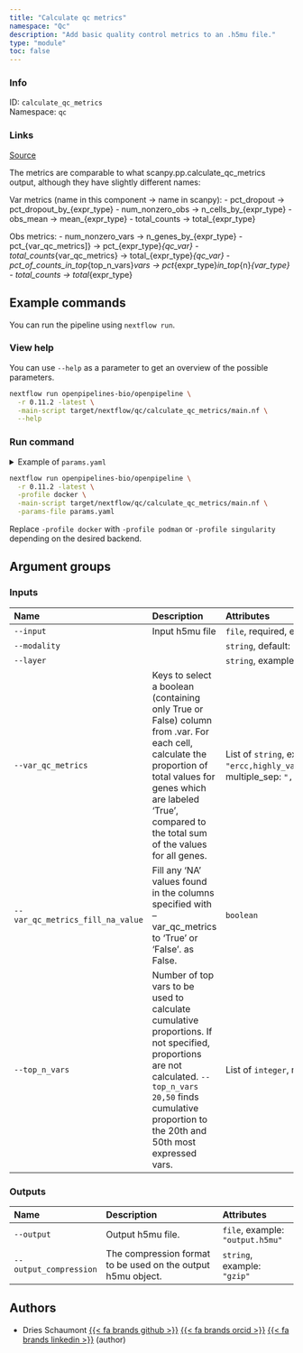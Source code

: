 ```yaml
---
title: "Calculate qc metrics"
namespace: "Qc"
description: "Add basic quality control metrics to an .h5mu file."
type: "module"
toc: false
---
```


::: {.column-margin}

### Info

ID: `calculate_qc_metrics`  
Namespace: `qc`

### Links
[Source](https://github.com/openpipelines-bio/openpipeline/blob/0.11.2/./src/qc/calculate_qc_metrics){.btn-action .btn-sm .btn-info .btn role="button"}

:::

The metrics are comparable to what scanpy.pp.calculate_qc_metrics output,
although they have slightly different names:

Var metrics (name in this component -> name in scanpy):
  - pct_dropout -> pct_dropout_by_{expr_type}
  - num_nonzero_obs -> n_cells_by_{expr_type}
  - obs_mean -> mean_{expr_type}
  - total_counts -> total_{expr_type}

Obs metrics:
  - num_nonzero_vars -> n_genes_by_{expr_type}
  - pct_{var_qc_metrics]} -> pct_{expr_type}_{qc_var}
  - total_counts_{var_qc_metrics} -> total_{expr_type}_{qc_var}
  - pct_of_counts_in_top_{top_n_vars}_vars -> pct_{expr_type}_in_top_{n}_{var_type}
  - total_counts -> total_{expr_type}
  


## Example commands

You can run the pipeline using `nextflow run`.

### View help

You can use `--help` as a parameter to get an overview of the possible parameters.

```bash
nextflow run openpipelines-bio/openpipeline \
  -r 0.11.2 -latest \
  -main-script target/nextflow/qc/calculate_qc_metrics/main.nf \
  --help
```

### Run command

<details>
<summary>Example of `params.yaml`</summary>
```yaml
# Inputs
input: # please fill in - example: "input.h5mu"
modality: "rna"
# layer: "raw_counts"
# var_qc_metrics: ["ercc", "highly_variable", "mitochondrial"]
# var_qc_metrics_fill_na_value: true
# top_n_vars: [123]

# Outputs
# output: "$id.$key.output.h5mu"
# output_compression: "gzip"

# Nextflow input-output arguments
publish_dir: # please fill in - example: "output/"
# param_list: "my_params.yaml"
```
</details>

```bash
nextflow run openpipelines-bio/openpipeline \
  -r 0.11.2 -latest \
  -profile docker \
  -main-script target/nextflow/qc/calculate_qc_metrics/main.nf \
  -params-file params.yaml
```

:::{.callout-note}
Replace `-profile docker` with `-profile podman` or `-profile singularity` depending on the desired backend.
:::

## Argument groups

### Inputs

|Name                             |Description                                                                                                                                                                                                                    |Attributes                                                                             |
|:--------------------------------|:------------------------------------------------------------------------------------------------------------------------------------------------------------------------------------------------------------------------------|:--------------------------------------------------------------------------------------|
|`--input`                        |Input h5mu file                                                                                                                                                                                                                |`file`, required, example: `"input.h5mu"`                                              |
|`--modality`                     |                                                                                                                                                                                                                               |`string`, default: `"rna"`                                                             |
|`--layer`                        |                                                                                                                                                                                                                               |`string`, example: `"raw_counts"`                                                      |
|`--var_qc_metrics`               |Keys to select a boolean (containing only True or False) column from .var. For each cell, calculate the proportion of total values for genes which are labeled 'True',  compared to the total sum of the values for all genes. |List of `string`, example: `"ercc,highly_variable,mitochondrial"`, multiple_sep: `","` |
|`--var_qc_metrics_fill_na_value` |Fill any 'NA' values found in the columns specified with --var_qc_metrics to 'True' or 'False'. as False.                                                                                                                      |`boolean`                                                                              |
|`--top_n_vars`                   |Number of top vars to be used to calculate cumulative proportions. If not specified, proportions are not calculated. `--top_n_vars 20,50` finds cumulative proportion to the 20th and 50th most expressed vars.                |List of `integer`, multiple_sep: `","`                                                 |


### Outputs

|Name                   |Description                                                  |Attributes                       |
|:----------------------|:------------------------------------------------------------|:--------------------------------|
|`--output`             |Output h5mu file.                                            |`file`, example: `"output.h5mu"` |
|`--output_compression` |The compression format to be used on the output h5mu object. |`string`, example: `"gzip"`      |

## Authors


  * Dries Schaumont [{{< fa brands github >}}](https://github.com/DriesSchaumont) [{{< fa brands orcid >}}](https://orcid.org/0000-0002-4389-0440) [{{< fa brands linkedin >}}](https://linkedin.com/in/dries-schaumont) (author)

